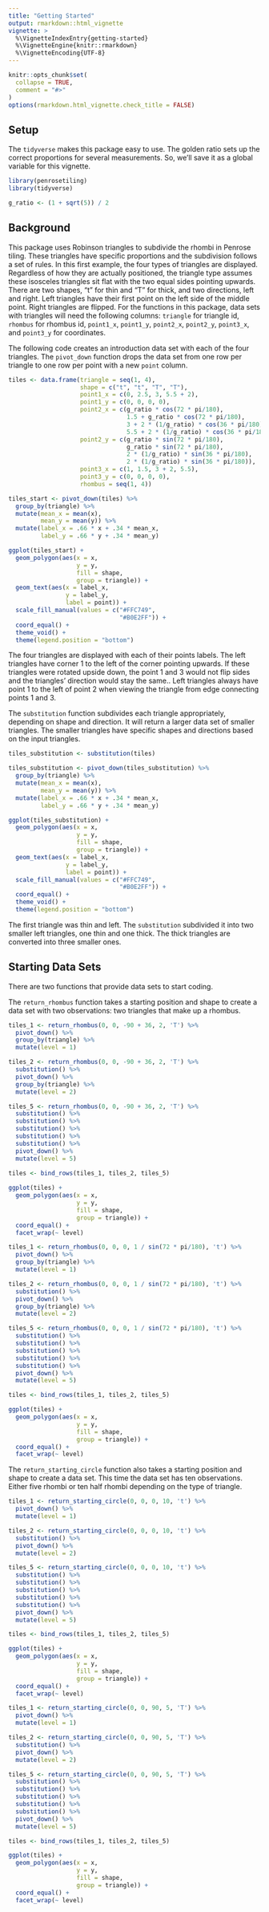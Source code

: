 ```yaml
---
title: "Getting Started"
output: rmarkdown::html_vignette
vignette: >
  %\VignetteIndexEntry{getting-started}
  %\VignetteEngine{knitr::rmarkdown}
  %\VignetteEncoding{UTF-8}
---
```


```r
knitr::opts_chunk$set(
  collapse = TRUE,
  comment = "#>"
)
options(rmarkdown.html_vignette.check_title = FALSE)
```

## Setup
The `tidyverse` makes this package easy to use. The golden ratio sets up the correct proportions for several measurements. So, we'll save it as a global variable for this vignette.

```r
library(penrosetiling)
library(tidyverse)

g_ratio <- (1 + sqrt(5)) / 2
```

## Background

This package uses Robinson triangles to subdivide the rhombi in Penrose tiling. These triangles have specific proportions and the subdivision follows a set of rules. In this first example, the four types of triangles are displayed. Regardless of how they are actually positioned, the triangle type assumes these isosceles triangles sit flat with the two equal sides pointing upwards. There are two shapes, "t" for thin and "T" for thick, and two directions, left and right. Left triangles have their first point on the left side of the middle point. Right triangles are flipped. For the functions in this package, data sets with triangles will need the following columns: `triangle` for triangle id, `rhombus` for rhombus id, `point1_x`, `point1_y`, `point2_x`, `point2_y`, `point3_x`, and `point3_y` for coordinates.

The following code creates an introduction data set with each of the four triangles. The `pivot_down` function drops the data set from one row per triangle to one row per point with a new `point` column.

```r
tiles <- data.frame(triangle = seq(1, 4),
                    shape = c("t", "t", "T", "T"),
                    point1_x = c(0, 2.5, 3, 5.5 + 2),
                    point1_y = c(0, 0, 0, 0),
                    point2_x = c(g_ratio * cos(72 * pi/180),
                                 1.5 + g_ratio * cos(72 * pi/180),
                                 3 + 2 * (1/g_ratio) * cos(36 * pi/180),
                                 5.5 + 2 * (1/g_ratio) * cos(36 * pi/180)),
                    point2_y = c(g_ratio * sin(72 * pi/180),
                                 g_ratio * sin(72 * pi/180),
                                 2 * (1/g_ratio) * sin(36 * pi/180),
                                 2 * (1/g_ratio) * sin(36 * pi/180)),
                    point3_x = c(1, 1.5, 3 + 2, 5.5),
                    point3_y = c(0, 0, 0, 0),
                    rhombus = seq(1, 4))

tiles_start <- pivot_down(tiles) %>%
  group_by(triangle) %>%
  mutate(mean_x = mean(x),
         mean_y = mean(y)) %>%
  mutate(label_x = .66 * x + .34 * mean_x,
         label_y = .66 * y + .34 * mean_y)

ggplot(tiles_start) +
  geom_polygon(aes(x = x,
                   y = y,
                   fill = shape,
                   group = triangle)) +
  geom_text(aes(x = label_x,
                y = label_y,
                label = point)) +
  scale_fill_manual(values = c("#FFC749",
                               "#B0E2FF")) +
  coord_equal() +
  theme_void() +
  theme(legend.position = "bottom")
```

The four triangles are displayed with each of their points labels. The left triangles have corner 1 to the left of the corner pointing upwards. If these triangles were rotated upside down, the point 1 and 3 would not flip sides and the triangles' direction would stay the same.. Left triangles always have point 1 to the left of point 2 when viewing the triangle from edge connecting points 1 and 3.

The `substitution` function subdivides each triangle appropriately, depending on shape and direction. It will return a larger data set of smaller triangles. The smaller triangles have specific shapes and directions based on the input triangles.

```r
tiles_substitution <- substitution(tiles)

tiles_substitution <- pivot_down(tiles_substitution) %>%
  group_by(triangle) %>%
  mutate(mean_x = mean(x),
         mean_y = mean(y)) %>%
  mutate(label_x = .66 * x + .34 * mean_x,
         label_y = .66 * y + .34 * mean_y)

ggplot(tiles_substitution) +
  geom_polygon(aes(x = x,
                   y = y,
                   fill = shape,
                   group = triangle)) +
  geom_text(aes(x = label_x,
                y = label_y,
                label = point)) +
  scale_fill_manual(values = c("#FFC749",
                               "#B0E2FF")) +
  coord_equal() +
  theme_void() +
  theme(legend.position = "bottom")
```

The first triangle was thin and left. The `substitution` subdivided it into two smaller left triangles, one thin and one thick. The thick triangles are converted into three smaller ones. 

## Starting Data Sets

There are two functions that provide data sets to start coding.

The `return_rhombus` function takes a starting position and shape to create a data set with two observations: two triangles that make up a rhombus.

```r
tiles_1 <- return_rhombus(0, 0, -90 + 36, 2, 'T') %>%
  pivot_down() %>%
  group_by(triangle) %>%
  mutate(level = 1)

tiles_2 <- return_rhombus(0, 0, -90 + 36, 2, 'T') %>%
  substitution() %>%
  pivot_down() %>%
  group_by(triangle) %>%
  mutate(level = 2)

tiles_5 <- return_rhombus(0, 0, -90 + 36, 2, 'T') %>%
  substitution() %>%
  substitution() %>%
  substitution() %>%
  substitution() %>%
  substitution() %>%
  pivot_down() %>%
  mutate(level = 5)

tiles <- bind_rows(tiles_1, tiles_2, tiles_5)
  
ggplot(tiles) +
  geom_polygon(aes(x = x,
                   y = y,
                   fill = shape,
                   group = triangle)) +
  coord_equal() +
  facet_wrap(~ level)
```

```r
tiles_1 <- return_rhombus(0, 0, 0, 1 / sin(72 * pi/180), 't') %>%
  pivot_down() %>%
  group_by(triangle) %>%
  mutate(level = 1)

tiles_2 <- return_rhombus(0, 0, 0, 1 / sin(72 * pi/180), 't') %>%
  substitution() %>%
  pivot_down() %>%
  group_by(triangle) %>%
  mutate(level = 2)

tiles_5 <- return_rhombus(0, 0, 0, 1 / sin(72 * pi/180), 't') %>%
  substitution() %>%
  substitution() %>%
  substitution() %>%
  substitution() %>%
  substitution() %>%
  pivot_down() %>%
  mutate(level = 5)

tiles <- bind_rows(tiles_1, tiles_2, tiles_5)

ggplot(tiles) +
  geom_polygon(aes(x = x,
                   y = y,
                   fill = shape,
                   group = triangle)) +
  coord_equal() +
  facet_wrap(~ level)
```

The `return_starting_circle` function also takes a starting position and shape to create a data set. This time the data set has ten observations. Either five rhombi or ten half rhombi depending on the type of triangle.

```r
tiles_1 <- return_starting_circle(0, 0, 0, 10, 't') %>%
  pivot_down() %>%
  mutate(level = 1)

tiles_2 <- return_starting_circle(0, 0, 0, 10, 't') %>%
  substitution() %>%
  pivot_down() %>%
  mutate(level = 2)

tiles_5 <- return_starting_circle(0, 0, 0, 10, 't') %>%
  substitution() %>%
  substitution() %>%
  substitution() %>%
  substitution() %>%
  substitution() %>%
  pivot_down() %>%
  mutate(level = 5)

tiles <- bind_rows(tiles_1, tiles_2, tiles_5)

ggplot(tiles) +
  geom_polygon(aes(x = x,
                   y = y,
                   fill = shape,
                   group = triangle)) +
  coord_equal() +
  facet_wrap(~ level)
```


```r
tiles_1 <- return_starting_circle(0, 0, 90, 5, 'T') %>%
  pivot_down() %>%
  mutate(level = 1)

tiles_2 <- return_starting_circle(0, 0, 90, 5, 'T') %>%
  substitution() %>%
  pivot_down() %>%
  mutate(level = 2)

tiles_5 <- return_starting_circle(0, 0, 90, 5, 'T') %>%
  substitution() %>%
  substitution() %>%
  substitution() %>%
  substitution() %>%
  substitution() %>%
  pivot_down() %>%
  mutate(level = 5)

tiles <- bind_rows(tiles_1, tiles_2, tiles_5)

ggplot(tiles) +
  geom_polygon(aes(x = x,
                   y = y,
                   fill = shape,
                   group = triangle)) +
  coord_equal() +
  facet_wrap(~ level)
```

